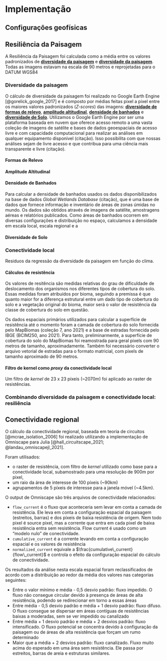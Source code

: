 # Implementação

## Configurações geofísicas 

<!-- Alisson: este nome pode mudar -->

## Resiliência da Paisagem
A Resiliência da Paisagem foi calculada como a média entre os valores padronizados de [__diversidade da paisagem__](#diversidade-da-paisagem) e [__diversidade da paisagem__](#conectividade-local-1). Todas as imagens estavam na escala de 90 metros e reprojetadas para o DATUM WGS84

### Diversidade da paisagem

O cálculo de diversidade da paisagem foi realizado no Google Earth Engine [@gorelick_google_2017] e é composto por médias feitas pixel a pixel entre os maiores valores padronizados (_Z-scores_) das imagens: [__diversidade de formas de relevo__](#formas-de-relevo), [__amplitude altitudinal__](#amplitude-altitudinal), [__densidade de banhados__](#densidade-de-banhados) e [__diversidade de Solo__](#diversidade-de-solo). 
Utilizamos o Google Earth Engine por ser uma plataforma baseada em nuvem  que oferece acesso remoto a uma vasta coleção de imagens de satélite e bases de dados geoespaciais de acesso livre e com capacidade computacional para realizar as análises em qualquer equipamento disponivel (citação). Isso possibilita com que nossas análises sejam de livre acesso e que contribua para uma ciência mais transparente e livre (citação).

#### Formas de Relevo
<!--1- Calculate relief slopes, aspects and Topographic Position Index (TPI) from a Digital Elevation Model.-->

<!--2- Calculate a moisture index from a flow accumulation raster and slopes.-->

<!--3- Transform slopes, aspect, TPI and moisture index into classes-->

<!--4- Combine slopes, aspect, TPI and moisture classes into a code string-->

<!--5- Re-classify landform string into landform types-->

<!--6- Count the number of distinct landforms within a focal cell kernel (landform variety)-->

<!--7- Calculate the Z-scores for global and whithin geophysical -->
#### Amplitude Altitudinal
<!--1- Calculate elevation range within a neighborhood-->

<!--2- Run a regression between elevation range and elevation-->

<!--3- Calculate regression residuals-->

<!--4- Calculate the Z-scores for global and whithin geophysical -->
#### Densidade de Banhados
<!--1- Import wetland raster; -->
Para calcular a densidade de banhados usados os dados disponibilizados na base de dados _Global Wetlands Database_ (citação), que é uma base de dados que fornece informação e inventário de áreas de zonas úmidas no mundo. Os dados são obtidos através de imagens de satélite, amostragens aéreas e relatórios publicados. Como áreas de banhados ocorrem em diversas configurações e distribuição no espaço, calculamos a densidade em escala local, escala regional e a  
<!--2- filter rivers and lake out; -->

<!--3- Count the number of wetlands within a circular kernel with 1170 meters radius; -->

<!--4- Divide the number of wetlands by the number of cells within the kernel.-->

#### Diversidade de Solo
<!--1- Import soil data-->

<!--2- Filter soil codes-->

<!--3- Calculate a raster of soil type presence within a neighborhood-->

<!--4- Sum the soil presence rasters to create a raster of soil diversity within the neighborhood-->

<!--5- Calculate the Z-scores for global and whithin geophysical -->

### Conectividade local

Residuos da regressão da diversidade da paisagem em função do clima. 


#### Cálculos de resistência

Os valores de resitência são medidas relativas do grau de dificuldade de deslocamento dos organismos nos diferentes tipos de cobertura do solo. Essas medidas foram atribuídos por bioma, seguindo a premissa é que quanto maior for a diferença estrutural entre um dado tipo de cobertura do solo e a vegetação original do bioma, maior será o valor de resistência da classe de cobertura do solo em questão.

Os dados espaciais primários utilizados para calcular a superfície de resistência até o momento foram a camada de cobertura do solo fornecida pelo MapBiomas (coleção 7, ano 2021) e a base de estradas fornecida pelo IBGE (BCIM250, ano 2021). Para tanto, preliminarmente, a superfície de cobertura do solo do MapBiomas foi reamostrada para geral pixels com 90 metros de tamanho, aproximadamente. Também foi necessário converter o arquivo vetorial de estradas para o formato matricial, com pixels de tamanho aproximado de 90 metros.  
<!-- Falta completar -->


#### Filtro de kernel como _proxy_ da conectividade local

Um filtro de _kernel_ de 23 x 23 píxeis (~2070m) foi aplicado ao raster de resistências. 


### Combinando diversidade da paisagem e conectividade local: resiliência

## Conectividade regional

O cálculo da conectividade regional, baseada em teoria de circuitos [@mcrae_isolation_2006] foi realizado utilizando a implementação de Omniscape para Julia [@hall_circuitscape_2021; @landau_omniscapejl_2021]. 


Foram utilisados: 

+ o raster de resistência, com filtro de _kernel_ utilizado como base para a conectividade local, subamostrado para uma resolução de 900m por pixel,
+ um raio da área de interesse de 100 píxeis (~90km)
+ agrupamentos de 5 píxeis de interesse para a janela móvel (~4.5km).

O output de Omniscape são três arquivos de conectividade relacionados: 

+ `flow_current` é o fluxo que aconteceria sem levar em conta a camada de resistência. Ele leva em conta a configuração espacial da paisagem (estreitos, barras) e dos píxeis de baixa resistência de origem. Nem todo pixel é source pixel, mas a corrente que entra em cada pixel de baixa resistência entra sem resistência. Flow current é usado como um "modelo nulo" de conectividade. 
+ `cumulative_current` é a corrente levando em conta a configuração espacial e os valores de resistência
+ `normalized_current` equivale a $\frac{cumulative\_current}{flow\_current}$
e controla o efeito da configuração espacial do cálculo de conectividade.

Os resultados da análise nesta escala espacial foram reclassificados de acordo com a distribuição ao redor da média dos valores nas categorias seguintes:

+ Entre o valor mínimo e média - 0,5 desvio padrão: fluxo impedido. O fluxo não consegue circular devido à presença de áreas de alta resistência, podendo se redirecionar em torno a essas áreas
+ Entre média - 0,5 desvio padrão e média + 1 desvio padrão: fluxo difuso. O fluxo consegue se dispersar em áreas contíguas de resistências baixas a moderadas, sem se ver impedido ou canalizado 
+ Entre média + 1 desvio padrão e média + 2 desvios padrão: fluxo intensificado. O fluxo potencial se concentra devido à configuração da paisagem ou de áreas de alta resistência que forçam um rumo determinado
+ Maior que a média + 2 desvios padrão: fluxo canalizado. Fluxo muito acima do esperado em uma área sem resistência. Ele passa por estreitos, barras de areia e estruturas similares. 

